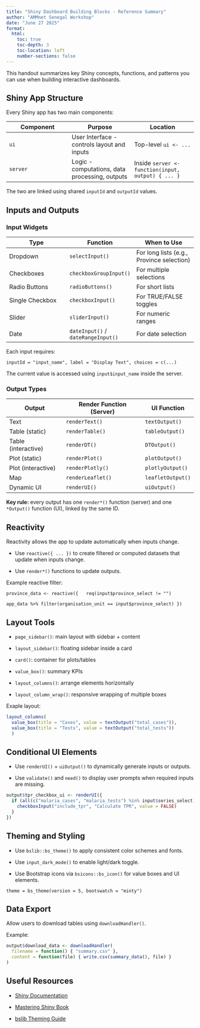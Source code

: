 ```yaml
---
title: "Shiny Dashboard Building Blocks - Reference Summary"
author: "AMMnet Senegal Workshop"
date: "June 27 2025"
format:
  html:
    toc: true
    toc-depth: 3
    toc-location: left
    number-sections: false
---
```


This handout summarizes key Shiny concepts, functions, and patterns you can use when building interactive dashboards.

## Shiny App Structure

Every Shiny app has two main components:

| Component | Purpose | Location |
|----|----|----|
| `ui` | User Interface - controls layout and inputs | Top-level `ui <- ...` |
| `server` | Logic - computations, data processing, outputs | Inside `server <- function(input, output) { ... }` |

The two are linked using shared `inputId` and `outputId` values.

## Inputs and Outputs

### Input Widgets

| Type | Function | When to Use |
|----|----|----|
| Dropdown | `selectInput()` | For long lists (e.g., Province selection) |
| Checkboxes | `checkboxGroupInput()` | For multiple selections |
| Radio Buttons | `radioButtons()` | For short lists |
| Single Checkbox | `checkboxInput()` | For TRUE/FALSE toggles |
| Slider | `sliderInput()` | For numeric ranges |
| Date | `dateInput()` / `dateRangeInput()` | For date selection |

Each input requires:

`inputId = "input_name", label = "Display Text", choices = c(...)`

The current value is accessed using `input$input_name` inside the server.

### Output Types

| Output              | Render Function (Server) | UI Function       |
|---------------------|--------------------------|-------------------|
| Text                | `renderText()`           | `textOutput()`    |
| Table (static)      | `renderTable()`          | `tableOutput()`   |
| Table (interactive) | `renderDT()`             | `DTOutput()`      |
| Plot (static)       | `renderPlot()`           | `plotOutput()`    |
| Plot (interactive)  | `renderPlotly()`         | `plotlyOutput()`  |
| Map                 | `renderLeaflet()`        | `leafletOutput()` |
| Dynamic UI          | `renderUI()`             | `uiOutput()`      |

**Key rule:** every output has one `render*()` function (server) and one `*Output()` function (UI), linked by the same ID.

## Reactivity

Reactivity allows the app to update automatically when inputs change.

-    Use `reactive({ ... })` to create filtered or computed datasets that update when inputs change.

-   Use `render*()` functions to update outputs.

Example reactive filter:

`province_data <- reactive({   req(input$province_select != "")`

`app_data %>% filter(organisation_unit == input$province_select) })`

## Layout Tools

-    `page_sidebar()`: main layout with sidebar + content

-   `layout_sidebar()`: floating sidebar inside a card

-   `card()`: container for plots/tables

-   `value_box()`: summary KPIs

-    `layout_columns()`: arrange elements horizontally

-   `layout_column_wrap()`: responsive wrapping of multiple boxes

Exaple layout:

```r
layout_columns(   
  value_box(title = "Cases", value = textOutput("total_cases")),  
  value_box(title = "Tests", value = textOutput("total_tests")) 
  )
```

## Conditional UI Elements

-   Use `renderUI()` + `uiOutput()` to dynamically generate inputs or outputs.

-   Use `validate()` and `need()` to display user prompts when required inputs are missing.

```r
output$tpr_checkbox_ui <- renderUI({
  if (all(c("malaria_cases", "malaria_tests") %in% input$series_select)) {
    checkboxInput("include_tpr", "Calculate TPR", value = FALSE)
  }
})

```

## Theming and Styling

-    Use `bslib::bs_theme()` to apply consistent color schemes and fonts.

-   Use `input_dark_mode()` to enable light/dark toggle.

-   Use Bootstrap icons via `bsicons::bs_icon()` for value boxes and UI elements.

`theme = bs_theme(version = 5, bootswatch = "minty")`

## Data Export

Allow users to download tables using `downloadHandler()`.

Example:

```r
output$download_data <- downloadHandler(
  filename = function() { "summary.csv" },
  content = function(file) { write.csv(summary_data(), file) }
)
```

## Useful Resources

-   [Shiny Documentation](https://shiny.posit.co/)

-   [Mastering Shiny Book](https://mastering-shiny.org/)

-   [bslib Theming Guide](https://rstudio.github.io/bslib/)
